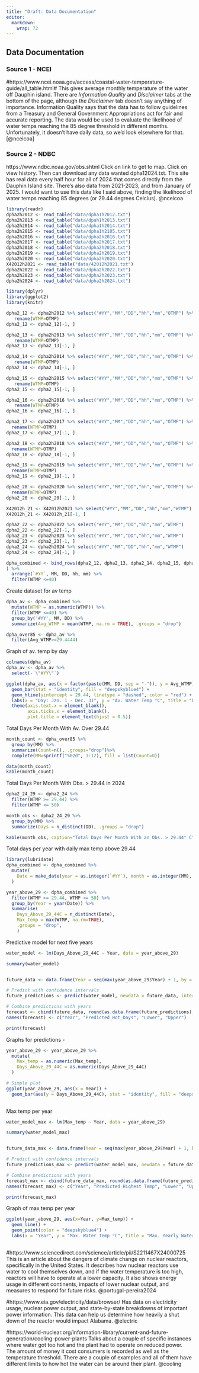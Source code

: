 ```yaml
---
title: "Draft: Data Documentation"
editor: 
  markdown: 
    wrap: 72
---
```


## Data Documentation {#sec-data-doc}

### Source 1 - NCEI

#https://www.ncei.noaa.gov/access/coastal-water-temperature-guide/all_table.html#
This gives average monthly temperature of the water off Dauphin island.
There are *Information Quality* and *Disclaimer* tabs at the bottom of
the page, although the *Disclaimer* tab doesn't say anything of
importance. Information Quality says that the data has to follow
guidelines from a Treasury and General Government Appropriations act for
fair and accurate reporting. The data would be used to evaluate the
likelihood of water temps reaching the 85 degree threshold in different
months. Unfortunately, it doesn't have daily data, so we'd look
elsewhere for that. [@nceicoa]

### Source 2 - NDBC

https://www.ndbc.noaa.gov/obs.shtml Click on link to get to map. Click
on view history. Then can download any data wanted dpha12024.txt. This
site has real data every half hour for all of 2024 that comes directly
from the Dauphin Island site. There's also data from 2021-2023, and from
January of 2025. I would want to use this data like I said above,
finding the likelihood of water temps reaching 85 degrees (or 29.44
degrees Celcius). @nceicoa

```R
library(readr)
dpha2h2012 <- read_table("data/dpha1h2012.txt")
dpha2h2013 <- read_table("data/dpah1h2013.txt")
dpha2h2014 <- read_table("data/dpha1h2014.txt")
dpha2h2015 <- read_table("data/dpha1h2105.txt")
dpha2h2016 <- read_table("data/dpha2h2016.txt")
dpha2h2017 <- read_table("data/dpha2h2017.txt")
dpha2h2018 <- read_table("data/dpha2h2018.txt")
dpha2h2019 <- read_table("data/dpha2h2019.txt")
dpha2h2020 <- read_table("data/dpha2h2020.txt")
X42012h2021 <- read_table("data/42012h2021.txt")
dpha2h2022 <- read_table("data/dpha2h2022.txt")
dpha2h2023 <- read_table("data/dpha2h2023.txt")
dpha2h2024 <- read_table("data/dpha2h2024.txt")


```

```R
library(dplyr)
library(ggplot2)
library(knitr)

dpha2_12 <- dpha2h2012 %>% select("#YY","MM","DD","hh","mm","OTMP") %>%
   rename(WTMP=OTMP)
dpha2_12 <- dpha2_12[-1, ]

dpha2_13 <- dpha2h2013 %>% select("#YY","MM","DD","hh","mm","OTMP") %>%
   rename(WTMP=OTMP)
dpha2_13 <- dpha2_13[-1, ]

dpha2_14 <- dpha2h2014 %>% select("#YY","MM","DD","hh","mm","OTMP") %>%
   rename(WTMP=OTMP)
dpha2_14 <- dpha2_14[-1, ]

dpha2_15 <- dpha2h2015 %>% select("#YY","MM","DD","hh","mm","OTMP") %>%
   rename(WTMP=OTMP)
dpha2_15 <- dpha2_15[-1, ]

dpha2_16 <- dpha2h2016 %>% select("#YY","MM","DD","hh","mm","OTMP") %>%
   rename(WTMP=OTMP)
dpha2_16 <- dpha2_16[-1, ] 

dpha2_17 <- dpha2h2017 %>% select("#YY","MM","DD","hh","mm","OTMP") %>%
  rename(WTMP=OTMP)
dpha2_17 <- dpha2_17[-1, ]

dpha2_18 <- dpha2h2018 %>% select("#YY","MM","DD","hh","mm","OTMP") %>%
  rename(WTMP=OTMP)
dpha2_18 <- dpha2_18[-1, ]

dpha2_19 <- dpha2h2019 %>% select("#YY","MM","DD","hh","mm","OTMP") %>%
  rename(WTMP=OTMP)
dpha2_19 <- dpha2_19[-1, ]

dpha2_20 <- dpha2h2020 %>% select("#YY","MM","DD","hh","mm","OTMP") %>%
  rename(WTMP=OTMP)
dpha2_20 <- dpha2_20[-1, ]

X42012h_21 <- X42012h2021 %>% select("#YY","MM","DD","hh","mm","WTMP")
X42012h_21 <- X42012h_21[-1, ]

dpha2_22 <- dpha2h2022 %>% select("#YY","MM","DD","hh","mm","WTMP") 
dpha2_22 <- dpha2_22[-1, ]
dpha2_23 <- dpha2h2023 %>% select("#YY","MM","DD","hh","mm","WTMP") 
dpha2_23 <- dpha2_23[-1, ]
dpha2_24 <- dpha2h2024 %>% select("#YY","MM","DD","hh","mm","WTMP") 
dpha2_24 <- dpha2_24[-1, ]

dpha_combined <- bind_rows(dpha2_12, dpha2_13, dpha2_14, dpha2_15, dpha2_16, dpha2_17, dpha2_18, dpha2_19, dpha2_20, X42012h_21, dpha2_22, dpha2_23, dpha2_24
) %>%
  arrange(`#YY`, MM, DD, hh, mm) %>%
  filter(WTMP <=40)

```

Create dataset for av temp

```R
dpha_av <- dpha_combined %>%
  mutate(WTMP = as.numeric(WTMP)) %>%
  filter(WTMP <=40) %>%
  group_by('#YY', MM, DD) %>%
  summarize(Avg_WTMP = mean(WTMP, na.rm = TRUE), .groups = "drop")

dpha_over85 <- dpha_av %>%
  filter(Avg_WTMP>=29.4444)

```

Graph of av. temp by day

```R
colnames(dpha_av)
dpha_av <- dpha_av %>%
  select(-`\"#YY\"`)

ggplot(dpha_av, aes(x = factor(paste(MM, DD, sep = "-")), y = Avg_WTMP)) +
  geom_bar(stat = "identity", fill = "deepskyblue4") + 
  geom_hline(yintercept = 29.44, linetype = "dashed", color = "red") +
  labs(x = "Day: Jan. 1 - Dec. 31", y = "Av. Water Temp °C", title = "Daily Av. Water Temp 2012-2024") +
  theme(axis.text.x = element_blank(),  
        axis.ticks.x = element_blank(), 
        plot.title = element_text(hjust = 0.5))

```

Total Days Per Month With Av. Over 29.44

```R

month_count <- dpha_over85 %>%
  group_by(MM) %>%
  summarize(Count=n(), .groups="drop")%>%
  complete(MM=sprintf("%02d", 1:12), fill = list(Count=0))

data(month_count)
kable(month_count)

```

Total Days Per Month With Obs. \> 29.44 in 2024

```R
dpha2_24_29 <- dpha2_24 %>%
  filter(WTMP >= 29.44) %>%
  filter(WTMP <= 50)

month_obs <- dpha2_24_29 %>%
  group_by(MM) %>%
  summarize(Days = n_distinct(DD), .groups = "drop")

kable(month_obs, caption="Total Days Per Month With an Obs. > 29.44° C", col.names=c("Month", "Total Days"))
```

Total days per year with daily max temp above 29.44

```R
library(lubridate)
dpha_combined <- dpha_combined %>%
  mutate(
    Date = make_date(year = as.integer(`#YY`), month = as.integer(MM), day = as.integer(DD))
  )

year_above_29 <- dpha_combined %>%
  filter(WTMP >= 29.44, WTMP <= 50) %>%
  group_by(Year = year(Date)) %>%
  summarise(
    Days_Above_29_44C = n_distinct(Date), 
    Max_temp = max(WTMP, na.rm=TRUE),
    .groups = "drop",
    )
```

Predictive model for next five years

```R
water_model <- lm(Days_Above_29_44C ~ Year, data = year_above_29)

summary(water_model)  


future_data <- data.frame(Year = seq(max(year_above_29$Year) + 1, by = 1, length.out = 5))

# Predict with confidence intervals
future_predictions <- predict(water_model, newdata = future_data, interval = "prediction")

# Combine predictions with years
forecast <- cbind(future_data, round(as.data.frame(future_predictions), 1))
names(forecast) <- c("Year", "Predicted_Hot_Days", "Lower", "Upper")

print(forecast)
```

Graphs for predictions -

```R
year_above_29 <- year_above_29 %>%
  mutate(
    Max_temp = as.numeric(Max_temp),
    Days_Above_29_44C = as.numeric(Days_Above_29_44C)
  )

# Simple plot
ggplot(year_above_29, aes(x = Year)) +
  geom_bar(aes(y = Days_Above_29_44C), stat = "identity", fill = "deepskyblue4") 
  
```

Max temp per year

```R
water_model_max <- lm(Max_temp ~ Year, data = year_above_29)

summary(water_model_max)  


future_data_max <- data.frame(Year = seq(max(year_above_29$Year) + 1, by = 1, length.out = 5))

# Predict with confidence intervals
future_predictions_max <- predict(water_model_max, newdata = future_data_max, interval = "prediction")

# Combine predictions with years
forecast_max <- cbind(future_data_max, round(as.data.frame(future_predictions_max), 1))
names(forecast_max) <- c("Year", "Predicted Highest Temp", "Lower", "Upper")

print(forecast_max)
```

Graph of max temp per year

```R
ggplot(year_above_29, aes(x=Year, y=Max_temp)) +
  geom_line() +
  geom_point(color = "deepskyblue4") +
  labs(x = "Year", y = "Max. Water Temp °C", title = "Max. Yearly Water Temp 2012-2024") 
  
```

#https://www.sciencedirect.com/science/article/pii/S2211467X24000725
This is an article about the dangers of climate change on nuclear
reactors, specifically in the United States. It describes how nuclear
reactors use water to cool themselves down, and if the water temperature
is too high, reactors will have to operate at a lower capacity. It also
shows energy usage in different continents, impacts of lower nuclear
output, and measures to respond for future risks. @portugal-pereira2024

#https://www.eia.gov/electricity/data/browser/ Has data on electricity
usage, nuclear power output, and state-by-state breakdowns of important
power information. This data can help us determine how heavily a shut
down of the reactor would impact Alabama. @electric

#https://world-nuclear.org/information-library/current-and-future-generation/cooling-power-plants
Talks about a couple of specific instances where water got too hot and
the plant had to operate on reduced power. The amount of money it cost
consumers is recorded as well as the temperature threshold. There are a
couple of examples and all of them have different limits to how hot the
water can be around their plant. @cooling

